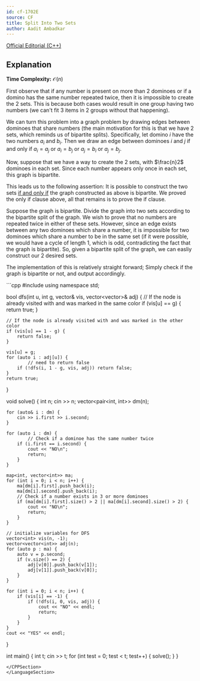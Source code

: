 ```yaml
---
id: cf-1702E
source: CF
title: Split Into Two Sets
author: Aadit Ambadkar
---
```


[Official Editorial (C++)](https://codeforces.com/blog/entry/104763)

## Explanation

**Time Complexity:** $\mathcal{O}(n)$

First observe that if any number is present on more than 2 dominoes or if a domino has the same number repeated twice, then 
it is impossible to create the 2 sets. This is because both cases would result in one group having two numbers (we can't fit 3 items in 2 groups without
that happening).

We can turn this problem into
a graph problem by drawing edges between dominoes that share numbers (the main motivation for this is that we have 2 sets, which reminds us of bipartite splits). Specifically, let domino $i$ have the two numbers 
$a_i$ and $b_i$. Then we draw an edge between dominoes $i$ and $j$ if and only if $a_i = a_j$ or $a_i = b_j$ or $a_j = b_i$
or $a_j = b_j$.

Now, suppose that we have a way to create the 2 sets, with $\frac{n}2$ dominoes in each set.
Since each number appears only once in each set, this graph is bipartite.

This leads us to the following assertion: It is possible to construct the two sets
[if and only if](https://artofproblemsolving.com/wiki/index.php/Iff) the graph constructed as above is bipartite. We proved
the only if clause above, all that remains is to prove the if clause.

Suppose the graph is bipartite. Divide the graph into two sets according to the bipartite split of the graph. We wish to prove
that no numbers are repeated twice in either of these sets. However, since an edge exists between any two dominoes which share
a number, it is impossible for two dominoes which share a number to be in the same set (if it were possible, we would have a
cycle of length 1, which is odd, contradicting the fact that the graph is bipartite). So, given a bipartite split of the graph,
we can easliy construct our 2 desired sets.

The implementation of this is relatively straight forward; Simply check if the graph is bipartite or not, and output accordingly.

<LanguageSection>
<CPPSection>
```cpp
#include <bits/stdc++.h>
using namespace std;

bool dfs(int u, int g, vector<int>& vis, vector<vector<int>>& adj) {
	// If the node is already visited with and was marked in the same color
	if (vis[u] == g) {
		return true;
	}
    
	// If the node is already visited with and was marked in the other color
	if (vis[u] == 1 - g) {
		return false;
	}
    
	vis[u] = g; 
	for (auto i : adj[u]) {
        	// need to return false
		if (!dfs(i, 1 - g, vis, adj)) return false; 
	}
	return true;
}

void solve() {
	int n; 
	cin >> n;
	vector<pair<int, int>> dm(n);
    
	for (auto& i : dm) {
		cin >> i.first >> i.second;
	}
		
	for (auto i : dm) {
        	// Check if a dominoe has the same number twice
		if (i.first == i.second) {
			cout << "NO\n";
			return;
		}
	}

	map<int, vector<int>> ma;
	for (int i = 0; i < n; i++) {
		ma[dm[i].first].push_back(i);
		ma[dm[i].second].push_back(i);
		// Check if a number exists in 3 or more dominoes
		if (ma[dm[i].first].size() > 2 || ma[dm[i].second].size() > 2) {
			cout << "NO\n";
			return;
		}
	}

	// initialize variables for DFS
	vector<int> vis(n, -1);
	vector<vector<int>> adj(n);
	for (auto p : ma) {
		auto v = p.second;
		if (v.size() == 2) {
			adj[v[0]].push_back(v[1]);
			adj[v[1]].push_back(v[0]);
		}
	}
	
	for (int i = 0; i < n; i++) {
		if (vis[i] == -1) {
			if (!dfs(i, 0, vis, adj)) {
				cout << "NO" << endl;
				return;
			}
		}
	}
	cout << "YES" << endl;
}

int main() {
	int t; 
	cin >> t; 
	for (int test = 0; test < t; test++) {
		solve();
	}
}
```
</CPPSection>
</LanguageSection>
